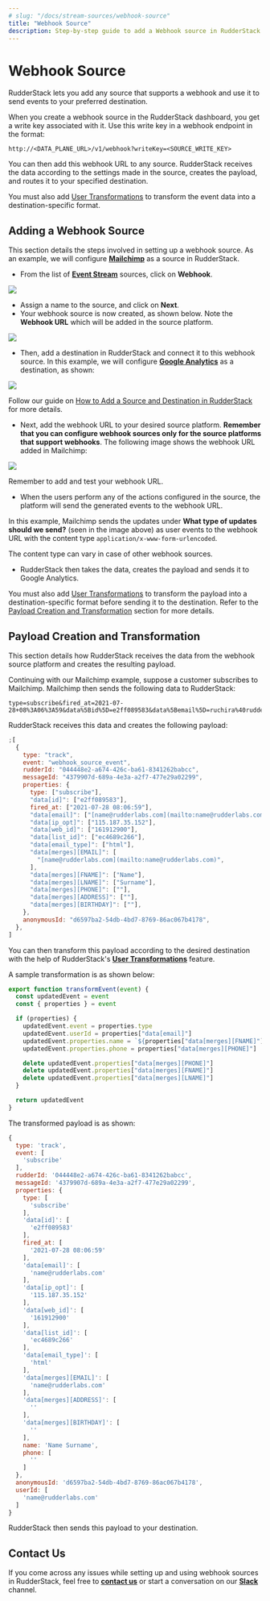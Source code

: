 ```yaml
---
# slug: "/docs/stream-sources/webhook-source"
title: "Webhook Source"
description: Step-by-step guide to add a Webhook source in RudderStack.
---
```


# Webhook Source

RudderStack lets you add any source that supports a webhook and use it to send events to your preferred destination.

When you create a webhook source in the RudderStack dashboard, you get a write key associated with it. Use this write key in a webhook endpoint in the format:

`http://<DATA_PLANE_URL>/v1/webhook?writeKey=<SOURCE_WRITE_KEY>`

You can then add this webhook URL to any source. RudderStack receives the data according to the settings made in the source, creates the payload, and routes it to your specified destination.

<div class="infoBlock">

You must also add <a href="../../adding-a-new-user-transformation-in-rudderstack/">User Transformations</a> to transform the event data into a destination-specific format.

</div>

## Adding a Webhook Source

This section details the steps involved in setting up a webhook source. As an example, we will configure [**Mailchimp**](https://mailchimp.com) as a source in RudderStack.

- From the list of [**Event Stream**](./) sources, click on **Webhook**.

<img src="../../../images/assets/webhook (1).png" />

- Assign a name to the source, and click on **Next**.
- Your webhook source is now created, as shown below. Note the **Webhook URL** which will be added in the source platform.

<img src="../https://user-images.githubusercontent.com/59817155/128315856-0d71db9a-fbc3-4f71-8692-f2a0faa4c5b3.png" />

- Then, add a destination in RudderStack and connect it to this webhook source. In this example, we will configure [**Google Analytics**](https://rudderstack.com/docs/destinations/analytics/google-analytics-ga/) as a destination, as shown:

<img src="../https://user-images.githubusercontent.com/59817155/127983406-76fcf748-bd1b-4f18-9840-b19a71aaf601.png" />

<div class="infoBlock">

Follow our guide on <a href="../../connections/adding-source-and-destination-rudderstack/">How to Add a Source and Destination in RudderStack</a> for more details.
</div>

- Next, add the webhook URL to your desired source platform. **Remember that you can configure webhook sources only for the source platforms that support webhooks**. The following image shows the webhook URL added in Mailchimp:

<img src="../https://user-images.githubusercontent.com/59817155/127986131-3740dbfe-7d55-4328-abe1-63fb8ac70de2.png" />

<div class="infoBlock">

Remember to add and test your webhook URL.

</div>

- When the users perform any of the actions configured in the source, the platform will send the generated events to the webhook URL.

In this example, Mailchimp sends the updates under **What type of updates should we send?** \(seen in the image above\) as user events to the webhook URL with the content type `application/x-www-form-urlencoded`.

<div class="infoBlock">

The content type can vary in case of other webhook sources.

</div>

- RudderStack then takes the data, creates the payload and sends it to Google Analytics.

<div class="infoBlock">

You must also add <a href="../../adding-a-new-user-transformation-in-rudderstack/">User Transformations</a> to transform the payload into a destination-specific format before sending it to the destination. Refer to the <a href="#payload-creation-and-transformation">Payload Creation and Transformation</a> section for more details.

</div>

## Payload Creation and Transformation

This section details how RudderStack receives the data from the webhook source platform and creates the resulting payload.

Continuing with our Mailchimp example, suppose a customer subscribes to Mailchimp. Mailchimp then sends the following data to RudderStack:

```text
type=subscribe&fired_at=2021-07-28+08%3A06%3A59&data%5Bid%5D=e2ff089583&data%5Bemail%5D=ruchira%40rudderlabs.com&data%5Bemail_type%5D=html&data%5Bip_opt%5D=115.187.35.152&data%5Bweb_id%5D=161912900&data%5Bmerges%5D%5BEMAIL%5D=name%40rudderlabs.com&data%5Bmerges%5D%5BFNAME%5D=Name&data%5Bmerges%5D%5BLNAME%5D=Surname&data%5Bmerges%5D%5BADDRESS%5D=&data%5Bmerges%5D%5BPHONE%5D=&data%5Bmerges%5D%5BBIRTHDAY%5D=&data%5Blist_id%5D=ec4689c266
```

RudderStack receives this data and creates the following payload:

```javascript
;[
  {
    type: "track",
    event: "webhook_source_event",
    rudderId: "044448e2-a674-426c-ba61-8341262babcc",
    messageId: "4379907d-689a-4e3a-a2f7-477e29a02299",
    properties: {
      type: ["subscribe"],
      "data[id]": ["e2ff089583"],
      fired_at: ["2021-07-28 08:06:59"],
      "data[email]": ["[name@rudderlabs.com](mailto:name@rudderlabs.com)"],
      "data[ip_opt]": ["115.187.35.152"],
      "data[web_id]": ["161912900"],
      "data[list_id]": ["ec4689c266"],
      "data[email_type]": ["html"],
      "data[merges][EMAIL]": [
        "[name@rudderlabs.com](mailto:name@rudderlabs.com)",
      ],
      "data[merges][FNAME]": ["Name"],
      "data[merges][LNAME]": ["Surname"],
      "data[merges][PHONE]": [""],
      "data[merges][ADDRESS]": [""],
      "data[merges][BIRTHDAY]": [""],
    },
    anonymousId: "d6597ba2-54db-4bd7-8769-86ac067b4178",
  },
]
```

You can then transform this payload according to the desired destination with the help of RudderStack's [**User Transformations**](https://rudderstack.com/docs/adding-a-new-user-transformation-in-rudderstack) feature.

A sample transformation is as shown below:

```javascript
export function transformEvent(event) {
  const updatedEvent = event
  const { properties } = event

  if (properties) {
    updatedEvent.event = properties.type
    updatedEvent.userId = properties["data[email]"]
    updatedEvent.properties.name = `${properties["data[merges][FNAME]"]} ${properties["data[merges][LNAME]"]}`
    updatedEvent.properties.phone = properties["data[merges][PHONE]"]

    delete updatedEvent.properties["data[merges][PHONE]"]
    delete updatedEvent.properties["data[merges][FNAME]"]
    delete updatedEvent.properties["data[merges][LNAME]"]
  }

  return updatedEvent
}
```

The transformed payload is as shown:

```javascript
{
  type: 'track',
  event: [
    'subscribe'
  ],
  rudderId: '044448e2-a674-426c-ba61-8341262babcc',
  messageId: '4379907d-689a-4e3a-a2f7-477e29a02299',
  properties: {
    type: [
      'subscribe'
    ],
    'data[id]': [
      'e2ff089583'
    ],
    fired_at: [
      '2021-07-28 08:06:59'
    ],
    'data[email]': [
      'name@rudderlabs.com'
    ],
    'data[ip_opt]': [
      '115.187.35.152'
    ],
    'data[web_id]': [
      '161912900'
    ],
    'data[list_id]': [
      'ec4689c266'
    ],
    'data[email_type]': [
      'html'
    ],
    'data[merges][EMAIL]': [
      'name@rudderlabs.com'
    ],
    'data[merges][ADDRESS]': [
      ''
    ],
    'data[merges][BIRTHDAY]': [
      ''
    ],
    name: 'Name Surname',
    phone: [
      ''
    ]
  },
  anonymousId: 'd6597ba2-54db-4bd7-8769-86ac067b4178',
  userId: [
    'name@rudderlabs.com'
  ]
}
```

RudderStack then sends this payload to your destination.

## Contact Us

If you come across any issues while setting up and using webhook sources in RudderStack, feel free to [**contact us**](mailto:%20docs@rudderstack.com) or start a conversation on our [**Slack**](https://rudderstack.com/join-rudderstack-slack-community) channel.
